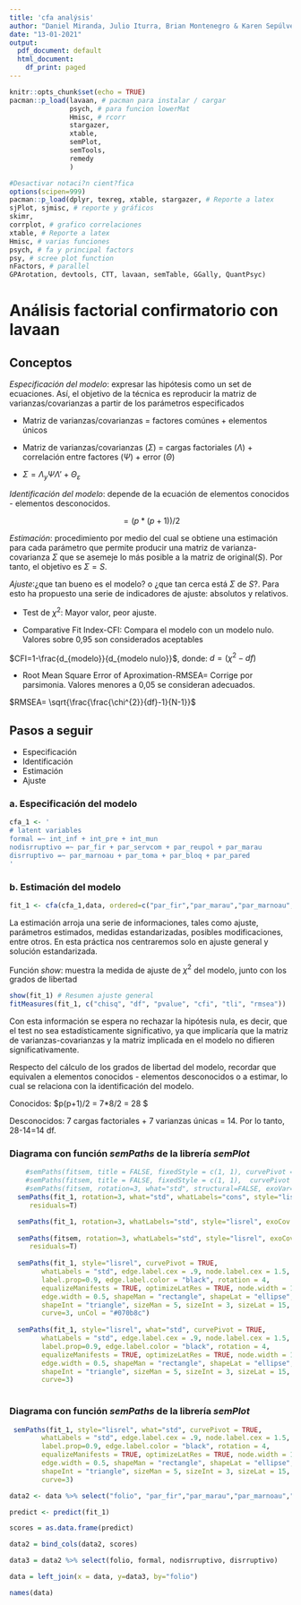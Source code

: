 ```yaml
---
title: 'cfa analýsis'
author: "Daniel Miranda, Julio Iturra, Brian Montenegro & Karen Sepúlveda"
date: "13-01-2021"
output:
  pdf_document: default
  html_document:
    df_print: paged
---
```


```r
knitr::opts_chunk$set(echo = TRUE)
pacman::p_load(lavaan, # pacman para instalar / cargar 
               psych, # para funcion lowerMat
               Hmisc, # rcorr
               stargazer,
               xtable,
               semPlot,
               semTools,
               remedy
               )

```


```r
#Desactivar notaci?n cient?fica
options(scipen=999)
pacman::p_load(dplyr, texreg, xtable, stargazer, # Reporte a latex
sjPlot, sjmisc, # reporte y gráficos
skimr,
corrplot, # grafico correlaciones
xtable, # Reporte a latex
Hmisc, # varias funciones
psych, # fa y principal factors
psy, # scree plot function
nFactors, # parallel
GPArotation, devtools, CTT, lavaan, semTable, GGally, QuantPsyc) 
```


# Análisis factorial confirmatorio con __lavaan__

## Conceptos 

_Especificación del modelo_: expresar las hipótesis como un set de ecuaciones. Así, el objetivo de la técnica es reproducir la matriz de varianzas/covarianzas a partir de los parámetros especificados

- Matriz de varianzas/covarianzas = factores comúnes + elementos únicos

- Matriz de  varianzas/covarianzas ($\Sigma$) = cargas factoriales ($\Lambda$) + correlación entre factores ($\Psi$) +  error ($\Theta$)

- $\Sigma= \Lambda_{y} \Psi \Lambda' + \Theta_{\varepsilon}$ 


_Identificación del modelo_:  depende de la ecuación de elementos conocidos - elementos desconocidos.

$$ = (p*(p+1))/2$$

_Estimación_: procedimiento por medio del cual se obtiene una estimación para cada parámetro que permite producir una matriz de varianza-covarianza $\Sigma$ que se asemeje lo más posible a la matriz de original($S$). Por tanto, el objetivo es $\Sigma = S$.


_Ajuste_:¿que tan bueno es el modelo? o ¿que tan cerca está $\Sigma$ de $S$?. Para esto ha propuesto una serie de indicadores de ajuste: absolutos y relativos.

 - Test de $\chi^{2}$: Mayor valor, peor ajuste.
 
 - Comparative Fit Index-CFI: Compara el modelo con un modelo nulo. Valores sobre 0,95 son considerados aceptables
 
 $CFI=1-\frac{d_{modelo}}{d_{modelo nulo}}$, donde: $d=(\chi^{2}- df)$
 
 - Root Mean Square Error of Aproximation-RMSEA= Corrige por parsimonia. Valores menores a 0,05 se consideran adecuados.
 
 $RMSEA= \sqrt{\frac{\frac{\chi^{2}}{df}-1}{N-1}}$


## Pasos a seguir

- Especificación
- Identificación
- Estimación
- Ajuste

### a. Especificación del modelo
```r
cfa_1 <- '
# latent variables
formal =~ int_inf + int_pre + int_mun
nodisrruptivo =~ par_fir + par_servcom + par_reupol + par_marau
disrruptivo =~ par_marnoau + par_toma + par_bloq + par_pared
'
```


### b. Estimación del modelo
```r
fit_1 <- cfa(cfa_1,data, ordered=c("par_fir","par_marau","par_marnoau","par_toma","par_bloq", "par_pared", "par_servcom", "par_reupol","int_mun","int_pre","int_inf"))
```


La estimación arroja una serie de informaciones, tales como ajuste, parámetros estimados, medidas estandarizadas, posibles modificaciones, entre otros. En esta práctica nos centraremos solo en ajuste general y solución estandarizada.

Función *show*: muestra la medida de ajuste de $\chi^2$ del modelo, junto con los grados de libertad

```r
show(fit_1) # Resumen ajuste general
fitMeasures(fit_1, c("chisq", "df", "pvalue", "cfi", "tli", "rmsea"))
```

Con esta información se espera no rechazar la hipótesis nula, es decir, que el test no sea estadísticamente significativo, ya que implicaría que la matriz de varianzas-covarianzas y la matriz implicada en el modelo no difieren significativamente.

Respecto del cálculo de los grados de libertad del modelo, recordar que equivalen a elementos conocidos - elementos desconocidos o a estimar, lo cual se relaciona con la identificación del modelo.

Conocidos: $p(p+1)/2 = 7*8/2 = 28 $

Desconocidos: 7 cargas factoriales + 7 varianzas únicas = 14.
Por lo tanto, 28-14=14 df.


### Diagrama con función _semPaths_ de la librería _semPlot_
```r

	#semPaths(fitsem, title = FALSE, fixedStyle = c(1, 1), curvePivot = FALSE,layout = "tree2", rotation=2, style="mx")
	#semPaths(fitsem, title = FALSE, fixedStyle = c(1, 1),  curvePivot = FALSE,layout = "tree2", rotation=2, style="lisrel")
	#semPaths(fitsem, rotation=3, what="std", structural=FALSE, exoVar=TRUE, color="red", layout = "tree", residuals=TRUE, intercepts=FALSE)
  semPaths(fit_1, rotation=3, what="std", whatLabels="cons", style="lisrel", exoCov = T, curvePivot = TRUE, sizeMan = 5, sizeInt = 7, 
     residuals=T)

  semPaths(fit_1, rotation=3, whatLabels="std", style="lisrel", exoCov = T, curvePivot = TRUE, sizeMan = 5, sizeInt = 7)
  
  semPaths(fitsem, rotation=3, whatLabels="std", style="lisrel", exoCov = T, curvePivot = T, sizeMan = 8, sizeLat = 15, 
     residuals=T)
  
  semPaths(fit_1, style="lisrel", curvePivot = TRUE,
        whatLabels = "std", edge.label.cex = .9, node.label.cex = 1.5, 
        label.prop=0.9, edge.label.color = "black", rotation = 4, 
        equalizeManifests = TRUE, optimizeLatRes = TRUE, node.width = 1.5, 
        edge.width = 0.5, shapeMan = "rectangle", shapeLat = "ellipse", 
        shapeInt = "triangle", sizeMan = 5, sizeInt = 3, sizeLat = 15, 
        curve=3, unCol = "#070b8c")
  
  semPaths(fit_1, style="lisrel", what="std", curvePivot = TRUE,
        whatLabels = "std", edge.label.cex = .9, node.label.cex = 1.5, 
        label.prop=0.9, edge.label.color = "black", rotation = 4, 
        equalizeManifests = TRUE, optimizeLatRes = TRUE, node.width = 1.5, 
        edge.width = 0.5, shapeMan = "rectangle", shapeLat = "ellipse", 
        shapeInt = "triangle", sizeMan = 5, sizeInt = 3, sizeLat = 15, 
        curve=3)
	
```


### Diagrama con función _semPaths_ de la librería _semPlot_
```r

 semPaths(fit_1, style="lisrel", what="std", curvePivot = TRUE,
        whatLabels = "std", edge.label.cex = .9, node.label.cex = 1.5, 
        label.prop=0.9, edge.label.color = "black", rotation = 4, 
        equalizeManifests = TRUE, optimizeLatRes = TRUE, node.width = 1.5, 
        edge.width = 0.5, shapeMan = "rectangle", shapeLat = "ellipse", 
        shapeInt = "triangle", sizeMan = 5, sizeInt = 3, sizeLat = 15, 
        curve=3)
```


```r
data2 <- data %>% select("folio", "par_fir","par_marau","par_marnoau","par_toma","par_bloq", "par_pared", "par_servcom", "par_reupol","int_mun","int_pre","int_inf") %>% na.omit()

predict <- predict(fit_1)

scores = as.data.frame(predict)

data2 = bind_cols(data2, scores)

data3 = data2 %>% select(folio, formal, nodisrruptivo, disrruptivo)

data = left_join(x = data, y=data3, by="folio")

names(data)
```